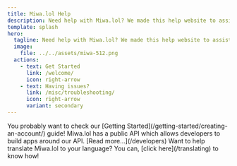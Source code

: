 ```yaml
---
title: Miwa.lol Help
description: Need help with Miwa.lol? We made this help website to assist you.
template: splash
hero:
  tagline: Need help with Miwa.lol? We made this help website to assist you.
  image:
    file: ../../assets/miwa-512.png
  actions:
    - text: Get Started
      link: /welcome/
      icon: right-arrow
    - text: Having issues?
      link: /misc/troubleshooting/
      icon: right-arrow
      variant: secondary
---
```



<CardGrid>
  <Card title="New to Miwa.lol?" icon="star">
    You probably want to check our [Getting Started](/getting-started/creating-an-account/) guide!
  </Card>
  <Card title="API" icon="information">
    Miwa.lol has a public API which allows developers to build apps around our API. [Read more...](/developers)
  </Card>
  <Card title="Translating" icon="translate">
    Want to help translate Miwa.lol to your language? You can, [click here](/translating) to know how!
  </Card>
</CardGrid>
